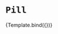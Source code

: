 

<Meta title="WIP/Pill/Primary" component={Pill} />


# `Pill`

<Canvas>
  <Story
    name="default"
    args={{
      label: 'Your tokens',
      borderColor: 'black',
    }}
  >
    {Template.bind({})}
  </Story>
</Canvas>

<ArgsTable story="default" />
